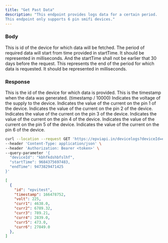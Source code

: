 ```yaml
---
title: "Get Past Data"
description: "This endpoint provides logs data for a certain period.
This endpoint only supports 6 pin smifi devices."
---
```


### Body

<ParamField body="deviceid" type="string">
  This is id of the device for which data will be fetched.
</ParamField>

<ParamField body="startTime" type="number">
  The period of required data will start from time provided in startTime. It should be represented in milliseconds. And the startTime shall not be earlier that 30 days before the request.
</ParamField>

<ParamField body="endTime" type="number">
  This represents the end of the period for which data is requested. It should be represented in milliseconds.
</ParamField>

### Response

<ResponseField name="id" type="string">
  This is the id of the device for which data is provided.
</ResponseField>

<ResponseField name="timestamp" type="number">
  This is the timestamp when the data was generated. (timestamp / 10000)
</ResponseField>

<ResponseField name="volt" type="number">
  Indicates the voltage of the supply to the device.
</ResponseField>

<ResponseField name="curr1" type="double">
  Indicates the value of the current on the pin 1 of the device.
</ResponseField>

<ResponseField name="curr2" type="double">
  Indicates the value of the current on the pin 2 of the device.
</ResponseField>

<ResponseField name="curr3" type="double">
  Indicates the value of the current on the pin 3 of the device.
</ResponseField>

<ResponseField name="curr4" type="double">
  Indicates the value of the current on the pin 4 of the device.
</ResponseField>

<ResponseField name="curr5" type="double">
  Indicates the value of the current on the pin 5 of the device.
</ResponseField>

<ResponseField name="curr6" type="double">
  Indicates the value of the current on the pin 6 of the device.
</ResponseField>

<RequestExample>

```bash Example Request
curl --location --request GET 'https://epviapi.in/devicelogs?deviceId=epvitest&startTime=968437569&endTime=947382947' \
--header 'Content-Type: application/json' \
--header 'Authorization: Bearer <token>' \
--query-parameter '{
  "deviceId": "kbhfkdshbfslhf",
  "startTime": 9684375697483,
  "endTime": 9473829471425
}'
```

</RequestExample>

<ResponseExample>

```json Response
[
  {
    "id": "epvitest",
    "timestamp": 166478752,
    "volt": 225,
    "curr1": 4638.0,
    "curr2": 6789.32,
    "curr3": 789.21,
    "curr4": 2839.0,
    "curr5": 473.0,
    "curr6": 27849.0
  },
]
```

</ResponseExample>
